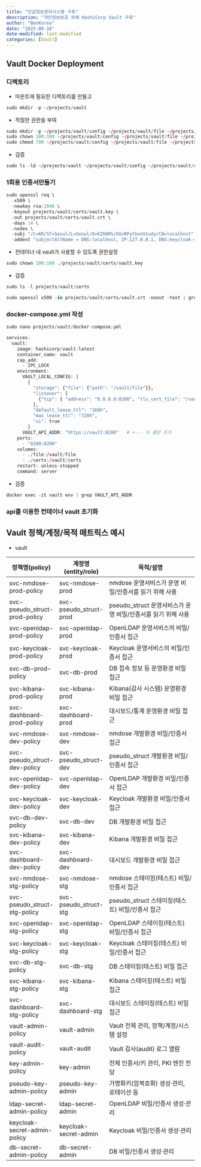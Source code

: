 ```yaml
---
title: "민감정보관리시스템 구축"
description: "개인정보보호 위해 HashiCorp Vault 구축"
author: "BenKorea"
date: "2025-06-18"
date-modified: last-modified
categories: [Vault]
---
```


## Vault Docker Deployment

### 디렉토리

-   마운트에 필요한 디렉토리를 만들고

```r
sudo mkdir -p ~/projects/vault
```

-   적절한 권한을 부여

```r
sudo mkdir -p ~/projects/vault/config ~/projects/vault/file ~/projects/vault/certs ~/projects/vault/logs
sudo chown 100:100 ~/projects/vault/config ~/projects/vault/file ~/projects/vault/certs ~/projects/vault/logs
sudo chmod 700 ~/projects/vault/config ~/projects/vault/file ~/projects/vault/certs ~/projects/vault/logs
```

-   검증

```r
sudo ls -ld ~/projects/vault ~/projects/vault/config ~/projects/vault/certs ~/projects/vault/file ~/projects/vault/logs
```

### 1회용 인증서만들기

```r
sudo openssl req \
  -x509 \
  -newkey rsa:2048 \
  -keyout projects/vault/certs/vault.key \
  -out projects/vault/certs/vault.crt \
  -days 14 \
  -nodes \
  -subj "/C=KR/ST=Seoul/L=Seoul/O=KIRAMS/OU=RPythonStudy/CN=localhost" \
  -addext "subjectAltName = DNS:localhost, IP:127.0.0.1, DNS:keycloak-server, DNS:openldap-server"
```

-   컨테이너 내 vault가 사용할 수 있도록 권한설정

```r
sudo chown 100:100 ./projects/vault/certs/vault.key
```

-   검증

```r
sudo ls -l projects/vault/certs
```

```r
sudo openssl x509 -in projects/vault/certs/vault.crt -noout -text | grep -E 'Subject:|DNS:|IP Address'
```

### docker-compose.yml 작성

```r
sudo nano projects/vault/docker-compose.yml
```

```r
services:
  vault:
    image: hashicorp/vault:latest
    container_name: vault
    cap_add:
      - IPC_LOCK
    environment:
      VAULT_LOCAL_CONFIG: |
        {
          "storage": {"file": {"path": "/vault/file"}},
          "listener": [
            {"tcp": { "address": "0.0.0.0:8200", "tls_cert_file": "/vault/certs/vault.crt", "tls_key_file": "/vault/certs/vault.key"}}
          ],
          "default_lease_ttl": "168h",
          "max_lease_ttl": "720h",
          "ui": true
        }
      VAULT_API_ADDR: "https://vault:8200"   # <--- 이 줄만 추가
    ports:
      - "8200:8200"
    volumes:
      - ./file:/vault/file
      - ./certs:/vault/certs      
    restart: unless-stopped
    command: server
```

-   검증

```r
docker exec -it vault env | grep VAULT_API_ADDR
```

### api를 이용한 컨테이너 vault 초기화

## Vault 정책/계정/목적 매트릭스 예시

-   vault

| 정책명(policy) | 계정명(entity/role) | 목적/설명 |
|-------------------|-------------------|----------------------------------|
| svc-nmdose-prod-policy | svc-nmdose-prod | nmdose 운영서비스가 운영 비밀/인증서를 읽기 위해 사용 |
| svc-pseudo_struct-prod-policy | svc-pseudo_struct-prod | pseudo_struct 운영서비스가 운영 비밀/인증서를 읽기 위해 사용 |
| svc-openldap-prod-policy | svc-openldap-prod | OpenLDAP 운영서비스의 비밀/인증서 접근 |
| svc-keycloak-prod-policy | svc-keycloak-prod | Keycloak 운영서비스의 비밀/인증서 접근 |
| svc-db-prod-policy | svc-db-prod | DB 접속 정보 등 운영환경 비밀 접근 |
| svc-kibana-prod-policy | svc-kibana-prod | Kibana(감사 시스템) 운영환경 비밀 접근 |
| svc-dashboard-prod-policy | svc-dashboard-prod | 대시보드/통계 운영환경 비밀 접근 |
| svc-nmdose-dev-policy | svc-nmdose-dev | nmdose 개발환경 비밀/인증서 접근 |
| svc-pseudo_struct-dev-policy | svc-pseudo_struct-dev | pseudo_struct 개발환경 비밀/인증서 접근 |
| svc-openldap-dev-policy | svc-openldap-dev | OpenLDAP 개발환경 비밀/인증서 접근 |
| svc-keycloak-dev-policy | svc-keycloak-dev | Keycloak 개발환경 비밀/인증서 접근 |
| svc-db-dev-policy | svc-db-dev | DB 개발환경 비밀 접근 |
| svc-kibana-dev-policy | svc-kibana-dev | Kibana 개발환경 비밀 접근 |
| svc-dashboard-dev-policy | svc-dashboard-dev | 대시보드 개발환경 비밀 접근 |
| svc-nmdose-stg-policy | svc-nmdose-stg | nmdose 스테이징(테스트) 비밀/인증서 접근 |
| svc-pseudo_struct-stg-policy | svc-pseudo_struct-stg | pseudo_struct 스테이징(테스트) 비밀/인증서 접근 |
| svc-openldap-stg-policy | svc-openldap-stg | OpenLDAP 스테이징(테스트) 비밀/인증서 접근 |
| svc-keycloak-stg-policy | svc-keycloak-stg | Keycloak 스테이징(테스트) 비밀/인증서 접근 |
| svc-db-stg-policy | svc-db-stg | DB 스테이징(테스트) 비밀 접근 |
| svc-kibana-stg-policy | svc-kibana-stg | Kibana 스테이징(테스트) 비밀 접근 |
| svc-dashboard-stg-policy | svc-dashboard-stg | 대시보드 스테이징(테스트) 비밀 접근 |
| vault-admin-policy | vault-admin | Vault 전체 관리, 정책/계정/시스템 설정 |
| vault-audit-policy | vault-audit | Vault 감사(audit) 로그 열람 |
| key-admin-policy | key-admin | 전체 인증서/키 관리, PKI 엔진 전담 |
| pseudo-key-admin-policy | pseudo-key-admin | 가명화키(암복호화) 생성·관리, 로테이션 등 |
| ldap-secret-admin-policy | ldap-secret-admin | OpenLDAP 비밀/인증서 생성·관리 |
| keycloak-secret-admin-policy | keycloak-secret-admin | Keycloak 비밀/인증서 생성·관리 |
| db-secret-admin-policy | db-secret-admin | DB 비밀/인증서 생성·관리 |
